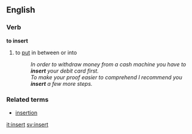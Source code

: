 ==English==
===Verb===
'''to insert'''
# to [[put]] in between or into
#:''In order to withdraw money from a cash machine you have to '''insert''' your debit card first.''
#:''To make your proof easier to comprehend I recommend you '''insert''' a few more steps.''
===Related terms===
*[[insertion]]

[[it:insert]]
[[sv:insert]]